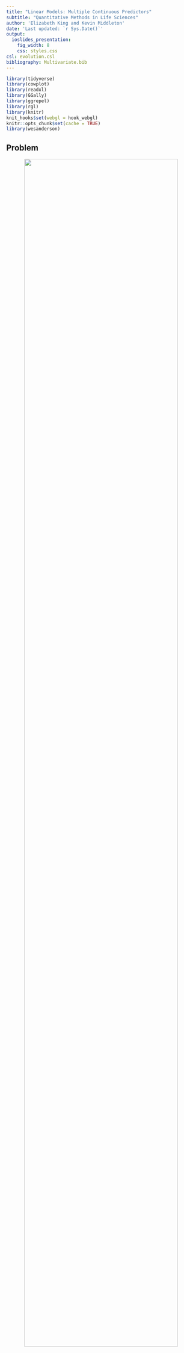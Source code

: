 ```yaml
---
title: "Linear Models: Multiple Continuous Predictors"
subtitle: "Quantitative Methods in Life Sciences"
author: 'Elizabeth King and Kevin Middleton'
date: 'Last updated: `r Sys.Date()`'
output:
  ioslides_presentation:
    fig_width: 8
    css: styles.css
csl: evolution.csl
bibliography: Multivariate.bib
---
```


```r
library(tidyverse)
library(cowplot)
library(readxl)
library(GGally)
library(ggrepel)
library(rgl)
library(knitr)
knit_hooks$set(webgl = hook_webgl)
knitr::opts_chunk$set(cache = TRUE)
library(wesanderson)
```

## Problem

<center>
<img src="images/reddeer.png" width="90%" />
</center>

## Prediction

> Outcome: Juvenile Survival

<div class="columns-2">

Possible predictors:

- Birth date  
- Birth mass
- Year
- Sex
- Maternal fecundity
- Maternal reproductive status

<br />

- Maternal age
- Population size
- Temperature (min, max, ave...)
- Rainfall
- Wind speed
- ...

</div>

## Hierarchy of GLMs

<center>
<img src="images/GeneralizedLinearModels.png" width="100%" />
</center>

## What is multiple regression *really* doing?

Determine the association of each predictor while "controlling" for the other predictors.

How? **FIXME Tabachnick and Fidell**

- Allow the other variables to account for variation *in the predictor of interest*
    - Multiple regression of the predictor of interest on the remaining predictors (response variable not involved)
- Regress the response on the *residual* variance of the predictor of interest

## What is multiple regression *really* doing?

$$Y = \beta_0 + \beta_1 X_1 + \beta_2 X_2 + \beta_3 X_3 + \beta_4 X_4$$

To estimate the coefficient of $X_1$:

- Regress $X_1$ on $X_2 + X_3 + X_4$

$$X_1 = \gamma_0 + \gamma_1 X_2 + \gamma_2 X_3 + \gamma_3 X_4$$

- Calculate residuals for the model.
- Regress $Y$ on the residuals.
- The estimated coefficient is $\beta_1$.

## Residuals

```r
n <- 50
X <- runif(n, 10, 20)
Y <- 2.3 * X + rnorm(n, mean = 1, sd = 2)
M <- data.frame(X, Y)

fm <- lm(Y ~ X, M)
M$fit <- fm$fitted.values

p1 <- M %>% 
  ggplot(aes(X, Y)) +
  geom_smooth(method = "lm", se = FALSE) +
  geom_point()
print(p1)
```

## Residuals

*Assumption*: Residuals from OLS regression should be centered on zero and normally distributed.

```r
set.seed(423846)
n <- 50
X <- runif(n, 10, 20)
Y <- 2.3 * X + rnorm(n, mean = 1, sd = 2)
M <- data.frame(X, Y)

fm <- lm(Y ~ X, M)
M$fit <- fm$fitted.values

p1 <- M %>% 
  ggplot(aes(X, Y)) +
  geom_smooth(method = "lm", se = FALSE) +
  geom_segment(aes(x = X, xend = X, y = Y, yend = fit),
               color = "red") +
  geom_point()

res <- fm$residuals

p2 <- data_frame(res) %>% 
  ggplot(aes(res)) +
  geom_dotplot() +
  labs(x = "Residual", y = "Relative Count")

plot_grid(p1, p2, ncol = 2)
```

## Milk content across mammalian species

What are the contributions of the fat and lactose content of mammalian milk to total milk energy?

- *Outcome*: Kilocalories of energy per gram of milk
- *Predictors*:
    - Percent fat
    - Percent lactose

## Milk content across mammalian species

```r
milk <- read_excel("../data/Milk.xlsx", na = "NA")
glimpse(milk)
```

Ignore for now that these are comparative species-level data.

## Wrangling data {.smaller}

Keep:

- `species`: Species
- `kcal.per.g`: Kilocalories of energy per gram of milk
- `perc.fat`: Percent fat
- `perc.lactose`: Percent lactose

Filter complete cases (drop rows with `NA`).

```r
M <- milk %>% select(species, kcal.per.g, perc.fat, perc.lactose) %>%
  drop_na()
names(M) <- c("Species", "Milk_Energy", "Fat", "Lactose")
glimpse(M)
```

## Visualizing data

```r
plot3d(M$Fat, M$Lactose, M$Milk_Energy,
       type = "s", col = "red", size = 1,
       xlab = "Fat Percent",
       ylab = "Lactose Percent",
       zlab = "Milk Energy")
```

## Visualizing data

```r
library(GGally)
ggscatmat(as.data.frame(M), columns = 2:4)
```

## Multiple regression {.smaller}

```r
fm <- lm(Milk_Energy ~ Fat + Lactose, data = M)
summary(fm)
```

## Visualizing multiple regression

```r
plot3d(M$Fat, M$Lactose, M$Milk_Energy,
       type = "s", col = "red", size = 1,
       xlab = "Fat Percent",
       ylab = "Lactose Percent",
       zlab = "Milk Energy")
coefs <- coef(fm)
a <- coefs["Fat"]
b <- coefs["Lactose"]
c <- -1
d <- coefs["(Intercept)"]
planes3d(a, b, c, d, alpha = 0.5)
```

## Estimate `Fat` coefficient

1. Use `Lactose` to predict `Fat`, which will take the effect of `Lactose` out of the model when we predict `Milk_Energy`
1. Extract the residuals and add them onto the data.

```r
fm_Lact <- lm(Fat ~ Lactose, data = M)
M$resid_Lact <- residuals(fm_Lact)
head(M)
```

## Estimate `Fat` coefficient

```r
F_v_L <- ggplot(M, aes(Lactose, Fat, label = Species)) +
  geom_smooth(method = "lm", se = FALSE, color = "blue") +
  geom_point() +
  labs(x = "Percent Lactose", y = "Percent Fat")
print(F_v_L + geom_text_repel(size = 3, force = 15))
```

## Estimate `Fat` coefficient

```r
milk_res_lact <- ggplot(M, aes(resid_Lact, Milk_Energy,
                               label = Species)) +
  geom_vline(xintercept = 0, color = "blue") +
  geom_smooth(method = "lm", se = FALSE, color = "darkgreen") +
  geom_point() +
  labs(x = "Residual Lactose Percent", y = "Milk Energy")
print(milk_res_lact + geom_text_repel(size = 3, force = 15))
```

## Estimate `Fat` coefficient

```r
coef(lm(Milk_Energy ~ resid_Lact, data = M))
coef(fm)
```

## Estimate `Lactose` coefficient

1. Use `Fat` to predict `Lactose`, which will take the effect of `Fat` out of the model when we predict `Milk_Energy`
1. Extract the residuals and add them onto the data.frame `M`.

```r
fm_Fat <- lm(Lactose ~ Fat, data = M)
M$resid_Fat <- residuals(fm_Fat)
```

## Estimate `Lactose` coefficient

```r
L_v_F <- ggplot(M, aes(Fat, Lactose, label = Species)) +
  geom_smooth(method = "lm", se = FALSE, color = "blue") +
  geom_point() +
  labs(y = "Percent Lactose", x = "Percent Fat")
print(L_v_F + geom_text_repel(size = 3, force = 15))
```

## Estimate `Lactose` coefficient

```r
milk_res_fat <- ggplot(M, aes(resid_Fat, Milk_Energy,
                              label = Species)) +
  geom_vline(xintercept = 0, color = "blue") +
  geom_smooth(method = "lm", se = FALSE, color = "darkgreen") +
  geom_point() +
  labs(x = "Residual Fat Percent", y = "Milk Energy")
print(milk_res_fat + geom_text_repel(size = 3, force = 15))
```

## Estimate `Lactose` coefficient

```r
coef(lm(Milk_Energy ~ resid_Fat, data = M))
coef(fm)
```

## Compare

```r
plot_grid(F_v_L, L_v_F, ncol = 2)
```

## Compare

```r
plot_grid(milk_res_lact, milk_res_fat, ncol = 2)
```

## Multicollinearity

High correlation between predictors leaves little residual variation to be used for explaining the outcome variable.

```r
ggscatmat(as.data.frame(M), columns = 2:4)
```

## Masking

Multiple predictors are useful for predicting outcomes when bivariate relationships with the response variable is not strong.

But:

- Associative relationships can be obscured when two predictors are somewhat correlated with one another.

## Mammal milk data in a different context

Milk is a big energetic investment

- Is there a significant association between energy content of milk while controlling for neocortex size and body size?
- Do primates with larger brains produce significantly more nutritious milk so their offspring can grow quickly (because they must grow quickly) ?

## Visualizing

```r
M <- milk %>% select(species, kcal.per.g, mass, neocortex.perc) %>%
  drop_na()
names(M) <- c("Species", "Milk_Energy", "Mass", "Neocortex")
M <- M %>% mutate(log_Mass = log(Mass))

p1 <- ggplot(M, aes(log_Mass, Milk_Energy, label = Species)) +
  geom_point() +
  geom_smooth(method = "lm", se = FALSE) +
  labs(x = "log Mass (kg)", y = "Milk Energy (kcal/g)") +
  geom_text_repel(size = 3, force = 15)
p2 <- ggplot(M, aes(Neocortex, Milk_Energy, label = Species)) +
  geom_point() +
  geom_smooth(method = "lm", se = FALSE) +
  labs(x = "Percentage Neocortex", y = "Milk Energy (kcal/g)") +
  geom_text_repel(size = 3, force = 15)
plot_grid(p2, p1, ncol = 2)
```

## Visualizing

```r
ggscatmat(as.data.frame(M), columns = c(2, 4, 5))
```

## Bivariate model of Neocortex {.smaller}

```r
fm_Neo <- lm(Milk_Energy ~ Neocortex, data = M)
summary(fm_Neo)
```

## Bivariate model of log Mass {.smaller}

```r
fm_Mass <- lm(Milk_Energy ~ log_Mass, data = M)
summary(fm_Mass)
```

## Multivariate model {.smaller}

```r
fm_Multi <- lm(Milk_Energy ~ Neocortex + log_Mass, data = M)
summary(fm_Multi)
```

## Interpretation

- Both coefficients go up
    - Neocortex: $0.005 \rightarrow 0.03$ (*P* = 0.004)
    - log Mass: $-0.03 \rightarrow -0.1$ (*P* = 0.002)

Regression asks (and answers):

1. Do species that have high neocortex percentage *for their mass* have higher energy milk?
1. Do species with high body mass *for their neocortex percentage* have higher energy milk?

## Neocortex vs. log Mass

```r
ggplot(M, aes(log_Mass, Neocortex, label = Species)) +
  geom_point() +
  labs(x = "log Mass (kg)", y = "Neocortex Percentage") +
  geom_smooth(method = "lm", se = FALSE) +
  geom_text_repel(size = 3, force = 15)
```

## Milk Energy vs. Residual Mass

```r
M$resid_Neo <- residuals(lm(Neocortex ~ log_Mass, data = M))
ggplot(M, aes(resid_Neo, Milk_Energy, label = Species)) +
  geom_vline(xintercept = 0, color = "blue") +
  geom_point() +
  labs(x = "Residual Neocortex", y = "Milk Energy") +
  geom_smooth(method = "lm", se = FALSE, color = "darkgreen") +
  geom_text_repel(size = 3, force = 15)
```

## Quiz 07-3

Complete Quiz 07-3

Watch Lecture 07-4
